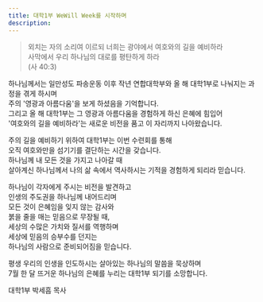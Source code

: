 ```yaml
---
title: 대학1부 WeWill Week를 시작하며
description: 
---
```


<div className="text-center">

> 외치는 자의 소리여 이르되 너희는 광야에서 여호와의 길을 예비하라 \
> 사막에서 우리 하나님의 대로를 평탄하게 하라 \
> (사 40:3)

하나님께서는 일만성도 파송운동 이후 작년 연합대학부와 올 해 대학1부로 나눠지는 과정을 겪게 하시며 \
주의 '영광과 아름다움'을 보게 하셨음을 기억합니다. \
그리고 올 해 대학1부는 그 영광과 아름다움을 경험하게 하신 은혜에 힘입어 \
'여호와의 길을 예비하라'는 새로운 비전을 품고 이 자리까지 나아왔습니다.

주의 길을 예비하기 위하여 대학1부는 이번 수련회를 통해 \
오직 여호와만을 섬기기를 결단하는 시간을 갖습니다. \
하나님께 내 모든 것을 가지고 나아갈 때 \
살아계신 하나님께서 나의 삶 속에서 역사하시는 기적을 경험하게 되리라 믿습니다. 

하나님이 각자에게 주시는 비전을 발견하고 \
인생의 주도권을 하나님께 내어드리며 \
모든 것이 은혜임을 잊지 않는 감사와 \
붉을 줄을 매는 믿음으로 무장될 때, \
세상의 수많은 가치와 질서를 역행하며 \
세상에 믿음의 승부수를 던지는 \
하나님의 사람으로 준비되어짐을 믿습니다. 

평생 우리의 인생을 인도하시는 살아있는 하나님의 말씀을 묵상하며 \
7월 한 달 뜨거운 하나님의 은혜를 누리는 대학1부 되기를 소망합니다. 

대학1부 박세흠 목사

</div>
